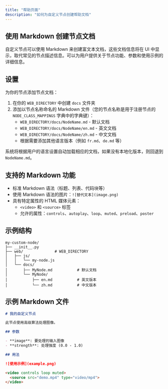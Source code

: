```yaml
---
title: "帮助页面"
description: "如何为自定义节点创建帮助文档"
---
```


## 使用 Markdown 创建节点文档

自定义节点可以使用 Markdown 来创建富文本文档，这些文档信息将在 UI 中显示，取代常见的节点描述信息。可以为用户提供关于节点功能、参数和使用示例的详细信息。

## 设置

为你的节点添加节点文档：

1. 在你的 `WEB_DIRECTORY` 中创建 `docs` 文件夹
2. 添加以节点名称命名的 Markdown 文件（您的节点名称是用于注册节点的 `NODE_CLASS_MAPPINGS` 字典中的字典键）：
   - `WEB_DIRECTORY/docs/NodeName.md` - 默认文档
   - `WEB_DIRECTORY/docs/NodeName/en.md` - 英文文档
   - `WEB_DIRECTORY/docs/NodeName/zh.md` - 中文文档
   - 根据需要添加其他语言版本（例如 `fr.md`、`de.md` 等）

系统将根据用户的语言设置自动加载相应的文档，如果没有本地化版本，则回退到 `NodeName.md`。

## 支持的 Markdown 功能

- 标准 Markdown 语法（标题、列表、代码块等）
- 使用 Markdown 语法的图片：`![替代文本](image.png)`
- 具有特定属性的 HTML 媒体元素：
  - `<video>` 和 `<source>` 标签
  - 允许的属性：`controls`、`autoplay`、`loop`、`muted`、`preload`、`poster`

## 示例结构

```
my-custom-node/
├── __init__.py
├── web/              # WEB_DIRECTORY
│   ├── js/
│   │   └── my-node.js
│   └── docs/
│       ├── MyNode.md           # 默认文档
│       └── MyNode/
│           ├── en.md           # 英文版本
│           └── zh.md           # 中文版本
```

## 示例 Markdown 文件

```markdown
# 我的自定义节点

此节点使用高级算法处理图像。

## 参数

- **image**: 要处理的输入图像
- **strength**: 处理强度 (0.0 - 1.0)

## 用法

![使用示例](example.png)

<video controls loop muted>
  <source src="demo.mp4" type="video/mp4">
</video>
```
